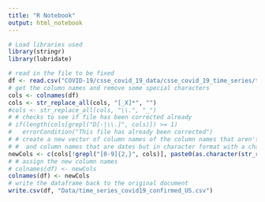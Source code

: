 ```yaml
---
title: "R Notebook"
output: html_notebook
---
```


```r
# Load libraries used
library(stringr)
library(lubridate)
```


```r
# read in the file to be fixed
df <- read.csv("COVID-19/csse_covid_19_data/csse_covid_19_time_series/time_series_covid19_confirmed_US.csv")
# get the column names and remove some special characters
cols <- colnames(df)
cols <- str_replace_all(cols, "[_X]*", "")
#cols <- str_replace_all(cols, "\\.", "_")
# # checks to see if file has been corrected already
# if(length(cols[grepl("D[-|\\.]", cols)]) >= 1)
#   errorCondition("This file has already been corrected")
# # create a new vector of column names of the column names that aren't dates
# #  and column names that are dates but in character format with a character prefix
newCols <- c(cols[!grepl("[0-9]{2,}", cols)], paste0(as.character(str_replace_all(mdy(cols[grepl("[0-9]{2,}", cols)]), "-", "_"))))
# # assign the new column names
# colnames(df) <- newCols
colnames(df) <- newCols
# write the dataframe back to the original document
write.csv(df, "Data/time_series_covid19_confirmed_US.csv")
```

